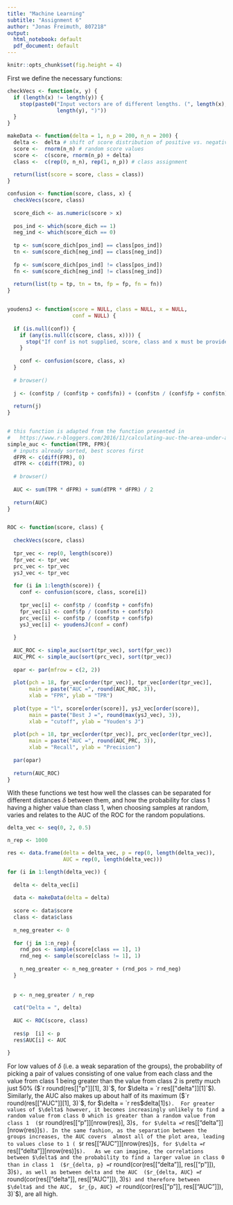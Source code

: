 ```yaml
---
title: "Machine Learning"
subtitle: "Assignment 6"
author: "Jonas Freimuth, 807218"
output:
  html_notebook: default
  pdf_document: default
---
```


```r

knitr::opts_chunk$set(fig.height = 4)

```
  
First we define the necessary functions:  


``` r
checkVecs <- function(x, y) {
  if (length(x) != length(y)) {
    stop(paste0("Input vectors are of different lengths. (", length(x), ", ",
                length(y), ")"))
  }
}

makeData <- function(delta = 1, n_p = 200, n_n = 200) {
  delta <-  delta # shift of score distribution of positive vs. negative samples
  score <-  rnorm(n_n) # random score values
  score <-  c(score, rnorm(n_p) + delta)
  class <-  c(rep(0, n_n), rep(1, n_p)) # class assignment
  
  return(list(score = score, class = class))
}

confusion <- function(score, class, x) {
  checkVecs(score, class)
  
  score_dich <- as.numeric(score > x)
  
  pos_ind <- which(score_dich == 1)
  neg_ind <- which(score_dich == 0)
  
  tp <- sum(score_dich[pos_ind] == class[pos_ind])
  tn <- sum(score_dich[neg_ind] == class[neg_ind])
  
  fp <- sum(score_dich[pos_ind] != class[pos_ind])
  fn <- sum(score_dich[neg_ind] != class[neg_ind])
  
  return(list(tp = tp, tn = tn, fp = fp, fn = fn))
}


youdensJ <- function(score = NULL, class = NULL, x = NULL,
                     conf = NULL) {
  
  if (is.null(conf)) {
    if (any(is.null(c(score, class, x)))) {
      stop("If conf is not supplied, score, class and x must be provided.")
    }
    
    conf <- confusion(score, class, x)
  }
  
  # browser()
  
  j <- (conf$tp / (conf$tp + conf$fn)) + (conf$tn / (conf$fp + conf$tn)) - 1
  
  return(j)
}


# this function is adapted from the function presented in
#   https://www.r-bloggers.com/2016/11/calculating-auc-the-area-under-a-roc-curve/
simple_auc <- function(TPR, FPR){
  # inputs already sorted, best scores first
  dFPR <- c(diff(FPR), 0)
  dTPR <- c(diff(TPR), 0)
  
  # browser()
  
  AUC <- sum(TPR * dFPR) + sum(dTPR * dFPR) / 2
  
  return(AUC)
}


ROC <- function(score, class) {
  
  checkVecs(score, class)
  
  tpr_vec <- rep(0, length(score))
  fpr_vec <- tpr_vec
  prc_vec <- tpr_vec
  ysJ_vec <- tpr_vec
  
  for (i in 1:length(score)) {
    conf <- confusion(score, class, score[i])
    
    tpr_vec[i] <- conf$tp / (conf$tp + conf$fn)
    fpr_vec[i] <- conf$fp / (conf$tn + conf$fp)
    prc_vec[i] <- conf$tp / (conf$tp + conf$fp)
    ysJ_vec[i] <- youdensJ(conf = conf)
    
  }
  
  AUC_ROC <- simple_auc(sort(tpr_vec), sort(fpr_vec))
  AUC_PRC <- simple_auc(sort(prc_vec), sort(tpr_vec))
  
  opar <- par(mfrow = c(2, 2))
  
  plot(pch = 18, fpr_vec[order(tpr_vec)], tpr_vec[order(tpr_vec)],
       main = paste("AUC =", round(AUC_ROC, 3)),
       xlab = "FPR", ylab = "TPR")
  
  plot(type = "l", score[order(score)], ysJ_vec[order(score)],
       main = paste("Best J =", round(max(ysJ_vec), 3)),
       xlab = "cutoff", ylab = "Youden's J")
  
  plot(pch = 18, tpr_vec[order(tpr_vec)], prc_vec[order(tpr_vec)],
       main = paste("AUC =", round(AUC_PRC, 3)),
       xlab = "Recall", ylab = "Precision")
  
  par(opar)
  
  return(AUC_ROC)
}

```

With these functions we test how well the classes can be separated for different 
distances $\delta$ between them, and how the probability for class 1 having a 
higher value 
than class 1, when choosing samples at random, varies and relates to the AUC of
the ROC for the random populations.

```r

delta_vec <- seq(0, 2, 0.5)

n_rep <- 1000

res <- data.frame(delta = delta_vec, p = rep(0, length(delta_vec)),
                  AUC = rep(0, length(delta_vec)))

for (i in 1:length(delta_vec)) {
  
  delta <- delta_vec[i]
  
  data <- makeData(delta = delta)
  
  score <- data$score
  class <- data$class
  
  n_neg_greater <- 0
  
  for (j in 1:n_rep) {
    rnd_pos <- sample(score[class == 1], 1)
    rnd_neg <- sample(score[class != 1], 1)
    
    n_neg_greater <- n_neg_greater + (rnd_pos > rnd_neg)
  }
  
  
  p <- n_neg_greater / n_rep
  
  cat("Delta = ", delta)
  
  AUC <- ROC(score, class)
  
  res$p  [i] <- p
  res$AUC[i] <- AUC
  
}

```
For low values of $\delta$ (i.e. a weak separation of the groups), the probability of 
picking a pair of values consisting of
one value from each class and the value from class 1 being greater than the value
from class 2 is pretty much just 50% ($`r round(res[["p"]][1], 3)`$, for 
$\delta = `r res[["delta"]][1]`$). Similarly, the AUC also makes up about half 
of its maximum ($`r round(res[["AUC"]][1], 3)`$, for $\delta = `r res$delta[1]`$). 
For greater values of $\delta$ however, it becomes increasingly unlikely to find a 
random value from class 0 which is greater than a random value from class 1 
($`r round(res[["p"]][nrow(res)], 3)`$, for $\delta = `r res[["delta"]][nrow(res)]`$).
In the same fashion, as the separation between the groups increases, the AUC covers 
almost all of the plot area, leading to values close to 1 (
$`r res[["AUC"]][nrow(res)]`$, for $\delta = `r res[["delta"]][nrow(res)]`$).  
As we can imagine, the correlations between $\delta$ and the probability to find a
larger value in class 0 than in class 1 
($r_{delta, p} = `r round(cor(res[["delta"]], res[["p"]]), 3)`$), as well as between
delta and the AUC 
($r_{delta, AUC} = `r round(cor(res[["delta"]], res[["AUC"]]), 3)`$)
and therefore between $\delta$ and the AUC, 
$r_{p, AUC} = `r round(cor(res[["p"]], res[["AUC"]]), 3)`$), are all high.
